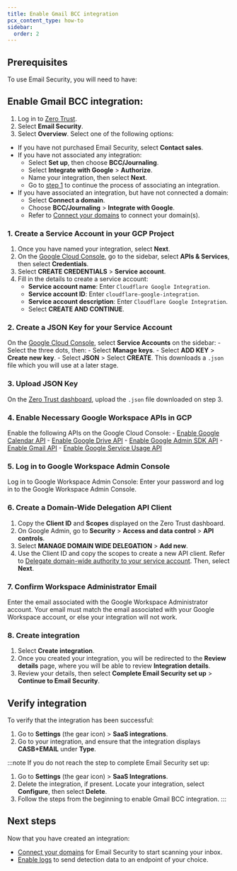 ```yaml
---
title: Enable Gmail BCC integration
pcx_content_type: how-to
sidebar:
  order: 2
---
```



## Prerequisites

To use Email Security, you will need to have:

<Render file="email-security/onboarding-prerequisites" />

## Enable Gmail BCC integration:

1. Log in to [Zero Trust](https://one.dash.cloudflare.com/).
2. Select **Email Security**.
3. Select **Overview**. Select one of the following options:
- If you have not purchased Email Security, select **Contact sales**. 
- If you have not associated any integration:
  - Select **Set up**, then choose **BCC/Journaling**.
  - Select **Integrate with Google** > **Authorize**. 
  - Name your integration, then select **Next**.
  - Go to [step 1](/cloudflare-one/email-security/setup/post-delivery-deployment/bcc-journaling/bcc-setup/gmail-bcc-setup/enable-gmail-integration/#1-create-a-service-account-in-your-gcp-project) to continue the process of associating an integration.
- If you have associated an integration, but have not connected a domain:
    - Select **Connect a domain**.
    - Choose **BCC/Journaling** > **Integrate with Google**. 
    - Refer to [Connect your domains](/cloudflare-one/email-security/setup/post-delivery-deployment/bcc-journaling/bcc-setup/gmail-bcc-setup/connect-domains/) to connect your domain(s).


### 1. Create a Service Account in your GCP Project

1. Once you have named your integration, select **Next**.
2. On the [Google Cloud Console](https://console.cloud.google.com/welcome/new), go to the sidebar, select **APIs & Services**, then select **Credentials**.
3. Select **CREATE CREDENTIALS** > **Service account**.
4. Fill in the details to create a service account:
    - **Service account name**: Enter `Cloudflare Google Integration`.
    - **Service account ID**: Enter `cloudflare-google-integration`.
    - **Service account description**: Enter `Cloudflare Google Integration`.
    - Select **CREATE AND CONTINUE**.

### 2. Create a JSON Key for your Service Account

On the [Google Cloud Console](https://console.cloud.google.com/welcome/new), select **Service Accounts** on the sidebar:
    - Select the three dots, then:
        - Select **Manage keys**.
        - Select **ADD KEY** > **Create new key**.
        - Select **JSON** > Select **CREATE**. This downloads a `.json` file which you will use at a later stage.

### 3. Upload JSON Key

On the [Zero Trust dashboard](https://one.dash.cloudflare.com/), upload the `.json` file downloaded on step 3.

### 4. Enable Necessary Google Workspace APIs in GCP

Enable the following APIs on the Google Cloud Console:
    - [Enable Google Calendar API](https://console.cloud.google.com/apis/library/calendar-json.googleapis.com?project=winter-surf-439414-h1)
    - [Enable Google Drive API](https://console.cloud.google.com/apis/library/drive.googleapis.com?project=winter-surf-439414-h1)
    - [Enable Google Admin SDK API](https://console.cloud.google.com/apis/library/admin.googleapis.com?project=winter-surf-439414-h1)
    - [Enable Gmail API](https://console.cloud.google.com/apis/library/gmail.googleapis.com?project=winter-surf-439414-h1)
    - [Enable Google Service Usage API](https://console.cloud.google.com/apis/library/serviceusage.googleapis.com?project=winter-surf-439414-h1)

### 5. Log in to Google Workspace Admin Console

Log in to Google Workspace Admin Console: Enter your password and log in to the Google Workspace Admin Console.

### 6. Create a Domain-Wide Delegation API Client

1. Copy the **Client ID** and **Scopes** displayed on the Zero Trust dashboard.
2. On Google Admin, go to **Security** > **Access and data control** > **API controls**.
3. Select **MANAGE DOMAIN WIDE DELEGATION** > **Add new**.
4. Use the Client ID and copy the scopes to create a new API client. Refer to [Delegate domain-wide authority to your service account](https://cloud.google.com/chronicle/docs/soar/marketplace-integrations/google-alert-center?_gl=1*skktsb*_ga*MTMxODg5NDExMy4xNzI5NjA1MzYy*_ga_WH2QY8WWF5*MTcyOTc3MDg2Ny40LjEuMTcyOTc3MDg5OC4yOS4wLjA.#delegate_domain-wide_authority_to_your_service_account). Then, select **Next**.

### 7. Confirm Workspace Administrator Email

Enter the email associated with the Google Workspace Administrator account. Your email must match the email associated with your Google Workspace account, or else your integration will not work.

### 8. Create integration

1. Select **Create integration**.
2. Once you created your integration, you will be redirected to the **Review details** page, where you will be able to review **Integration details**.
3. Review your details, then select **Complete Email Security set up** > **Continue to Email Security**.

## Verify integration

To verify that the integration has been successful:

1. Go to **Settings** (the gear icon) > **SaaS integrations**.
2. Go to your integration, and ensure that the integration displays **CASB+EMAIL** under **Type**.

:::note
If you do not reach the step to complete Email Security set up:

1. Go to **Settings** (the gear icon) > **SaaS Integrations**.
2. Delete the integration, if present. Locate your integration, select **Configure**, then select **Delete**.
3. Follow the steps from the beginning to enable Gmail BCC integration.
:::

## Next steps

Now that you have created an integration:

- [Connect your domains](/cloudflare-one/email-security/setup/post-delivery-deployment/bcc-journaling/bcc-setup/gmail-bcc-setup/connect-domains/) for Email Security to start scanning your inbox.
- [Enable logs](/cloudflare-one/insights/logs/enable-logs/) to send detection data to an endpoint of your choice.